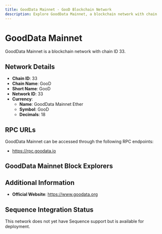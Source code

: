 ```yaml
--- 
title: GoodData Mainnet - GooD Blockchain Network
description: Explore GoodData Mainnet, a blockchain network with chain ID 33. Learn about its native currency, GoodData Mainnet Ether, and how to interact with the network.
---
```


# GoodData Mainnet

GoodData Mainnet is a blockchain network with chain ID 33.

## Network Details

- **Chain ID**: 33
- **Chain Name**: GooD
- **Short Name**: GooD
- **Network ID**: 33
- **Currency**: 
  - **Name**: GoodData Mainnet Ether
  - **Symbol**: GooD
  - **Decimals**: 18

## RPC URLs

GoodData Mainnet can be accessed through the following RPC endpoints:

- https://rpc.goodata.io

## GoodData Mainnet Block Explorers



## Additional Information

- **Official Website**: https://www.goodata.org

## Sequence Integration Status

This network does not yet have Sequence support but is available for deployment.
